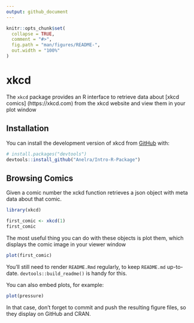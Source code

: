 ```yaml
---
output: github_document
--- 
```


<!-- README.md is generated from README.Rmd. Please edit that file -->

```r
knitr::opts_chunk$set(
  collapse = TRUE,
  comment = "#>",
  fig.path = "man/figures/README-",
  out.width = "100%"
)
```

# xkcd

<!-- badges: start -->
<!-- badges: end -->

The `xkcd` package provides an R interface to retrieve data about [xkcd comics] (https://xkcd.com) from the xkcd website and view them in your plot window

## Installation

You can install the development version of xkcd from [GitHub](https://github.com/) with:

``` r
# install.packages("devtools")
devtools::install_github("Anelra/Intro-R-Package")
```

## Browsing Comics

Given a comic number the xckd function retrieves a json object with meta data about that comic.

```r
library(xkcd)

first_comic <- xkcd(1)
first_comic
```

The most useful thing you can do with these objects is plot them, which displays the comic image in your viewer window
```r
plot(first_comic)
```

You'll still need to render `README.Rmd` regularly, to keep `README.md` up-to-date. `devtools::build_readme()` is handy for this.

You can also embed plots, for example:

```r
plot(pressure)
```

In that case, don't forget to commit and push the resulting figure files, so they display on GitHub and CRAN.
